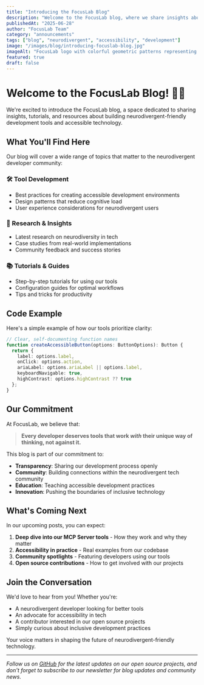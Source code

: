 ```yaml
---
title: "Introducing the FocusLab Blog"
description: "Welcome to the FocusLab blog, where we share insights about neurodivergent-friendly development tools and accessible technology."
publishedAt: "2025-06-28"
author: "FocusLab Team"
category: "announcements"
tags: ["blog", "neurodivergent", "accessibility", "development"]
image: "/images/blog/introducing-focuslab-blog.jpg"
imageAlt: "FocusLab logo with colorful geometric patterns representing neurodiversity"
featured: true
draft: false
---
```


# Welcome to the FocusLab Blog! 🧠✨

We're excited to introduce the FocusLab blog, a space dedicated to sharing insights, tutorials, and resources about building neurodivergent-friendly development tools and accessible technology.

## What You'll Find Here

Our blog will cover a wide range of topics that matter to the neurodivergent developer community:

### 🛠️ Tool Development
- Best practices for creating accessible development environments
- Design patterns that reduce cognitive load
- User experience considerations for neurodivergent users

### 🧪 Research & Insights
- Latest research on neurodiversity in tech
- Case studies from real-world implementations
- Community feedback and success stories

### 📚 Tutorials & Guides
- Step-by-step tutorials for using our tools
- Configuration guides for optimal workflows
- Tips and tricks for productivity

## Code Example

Here's a simple example of how our tools prioritize clarity:

```typescript
// Clear, self-documenting function names
function createAccessibleButton(options: ButtonOptions): Button {
  return {
    label: options.label,
    onClick: options.action,
    ariaLabel: options.ariaLabel || options.label,
    keyboardNavigable: true,
    highContrast: options.highContrast ?? true
  };
}
```

## Our Commitment

At FocusLab, we believe that:

> **Every developer deserves tools that work _with_ their unique way of thinking, not against it.**

This blog is part of our commitment to:

- **Transparency**: Sharing our development process openly
- **Community**: Building connections within the neurodivergent tech community  
- **Education**: Teaching accessible development practices
- **Innovation**: Pushing the boundaries of inclusive technology

## What's Coming Next

In our upcoming posts, you can expect:

1. **Deep dive into our MCP Server tools** - How they work and why they matter
2. **Accessibility in practice** - Real examples from our codebase
3. **Community spotlights** - Featuring developers using our tools
4. **Open source contributions** - How to get involved with our projects

## Join the Conversation

We'd love to hear from you! Whether you're:

- A neurodivergent developer looking for better tools
- An advocate for accessibility in tech
- A contributor interested in our open source projects
- Simply curious about inclusive development practices

Your voice matters in shaping the future of neurodivergent-friendly technology.

---

*Follow us on [GitHub](https://github.com/focus-lab-ltd) for the latest updates on our open source projects, and don't forget to subscribe to our newsletter for blog updates and community news.*